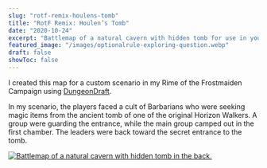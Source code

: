 ```yaml
---
slug: "rotf-remix-houlens-tomb"
title: "RotF Remix: Houlen’s Tomb"
date: "2020-10-24"
excerpt: "Battlemap of a natural cavern with hidden tomb for use in your TTRPGs and 5th edition games."
featured_image: "/images/optionalrule-exploring-question.webp"
draft: false
showToc: false
---
```


I created this map for a custom scenario in my Rime of the Frostmaiden Campaign using [DungeonDraft](https://dungeondraft.net/).

In my scenario, the players faced a cult of Barbarians who were seeking magic items from the ancient tomb of one of the original Horizon Walkers.  A group were guarding the entrance, while the main group camped out in the first chamber.  The leaders were back toward the secret entrance to the tomb.

[![Battlemap of a natural cavern with hidden tomb in the back.](https://i.redd.it/c7hhvkh7st961.jpg)](https://i.redd.it/c7hhvkh7st961.jpg)